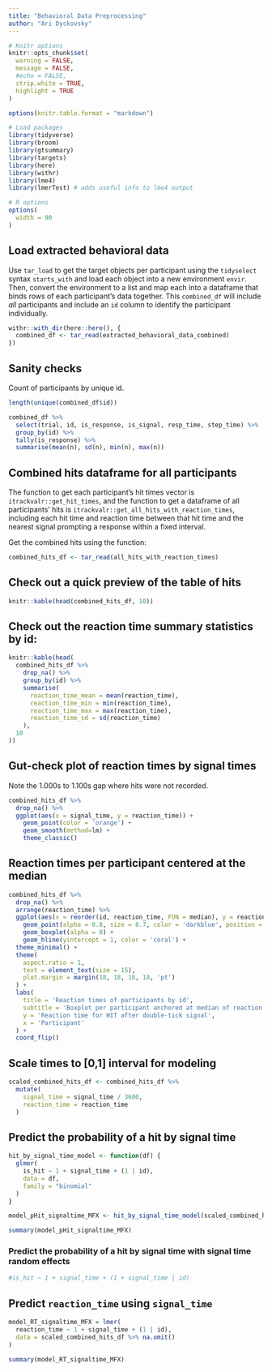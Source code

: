 ```yaml
---
title: "Behavioral Data Preprocessing"
author: "Ari Dyckovsky"
---
```


```r
# Knitr options
knitr::opts_chunk$set(
  warning = FALSE,
  message = FALSE,
  #echo = FALSE,
  strip.white = TRUE,
  highlight = TRUE
)

options(knitr.table.format = "markdown")

# Load packages
library(tidyverse)
library(broom)
library(gtsummary)
library(targets)
library(here)
library(withr)
library(lme4)
library(lmerTest) # adds useful info to lme4 output

# R options
options(
  width = 90
)
```


## Load extracted behavioral data 

Use `tar_load` to get the target objects per participant using the `tidyselect` syntax `starts_with` and load each object into a new environment `envir`. Then, convert the environment to a list and map each into a dataframe that binds rows of each participant's data together. This `combined_df` will include _all_ participants and include an `id` column to identify the participant individually.

```r
withr::with_dir(here::here(), {
  combined_df <- tar_read(extracted_behavioral_data_combined)
})
```

## Sanity checks

Count of participants by unique id.

```r
length(unique(combined_df$id))
```

```r
combined_df %>%
  select(trial, id, is_response, is_signal, resp_time, step_time) %>%
  group_by(id) %>%
  tally(is_response) %>%
  summarise(mean(n), sd(n), min(n), max(n))
```

## Combined hits dataframe for all participants

The function to get each participant's hit times vector is `itrackvalr::get_hit_times`, and the function to get a dataframe of all participants' hits is `itrackvalr::get_all_hits_with_reaction_times`, including each hit time and reaction time between that hit time and the nearest signal prompting a response within a fixed interval.

Get the combined hits using the function:

```r
combined_hits_df <- tar_read(all_hits_with_reaction_times)
```

## Check out a quick preview of the table of hits

```r
knitr::kable(head(combined_hits_df, 10))
```

## Check out the reaction time summary statistics by id:

```r
knitr::kable(head(
  combined_hits_df %>%
    drop_na() %>%
    group_by(id) %>%
    summarise(
      reaction_time_mean = mean(reaction_time),
      reaction_time_min = min(reaction_time),
      reaction_time_max = max(reaction_time),
      reaction_time_sd = sd(reaction_time)
    ),
  10
))
```

## Gut-check plot of reaction times by signal times

Note the 1.000s to 1.100s gap where hits were not recorded.

```r
combined_hits_df %>%
  drop_na() %>%
  ggplot(aes(x = signal_time, y = reaction_time)) +
    geom_point(color = 'orange') +
    geom_smooth(method=lm) +
    theme_classic()
```

## Reaction times per participant centered at the median

```r
combined_hits_df %>%
  drop_na() %>%
  arrange(reaction_time) %>%
  ggplot(aes(x = reorder(id, reaction_time, FUN = median), y = reaction_time)) +
    geom_point(alpha = 0.8, size = 0.7, color = 'darkblue', position = 'jitter') +
    geom_boxplot(alpha = 0) +
    geom_hline(yintercept = 1, color = 'coral') +
  theme_minimal() +
  theme(
    aspect.ratio = 1,
    text = element_text(size = 15),
    plot.margin = margin(18, 18, 18, 18, 'pt')
  ) +
  labs(
    title = 'Reaction times of participants by id',
    subtitle = 'Boxplot per participant anchored at median of reaction time',
    y = 'Reaction time for HIT after double-tick signal',
    x = 'Participant'
  ) +
  coord_flip()
```

## Scale times to [0,1] interval for modeling

```r
scaled_combined_hits_df <- combined_hits_df %>%
  mutate(
    signal_time = signal_time / 3600,
    reaction_time = reaction_time
  )
```

## Predict the probability of a hit by signal time

```r
hit_by_signal_time_model <- function(df) {
  glmer(
    is_hit ~ 1 + signal_time + (1 | id),
    data = df,
    family = "binomial"
  )
}

model_pHit_signaltime_MFX <- hit_by_signal_time_model(scaled_combined_hits_df)

summary(model_pHit_signaltime_MFX)
```

### Predict the probability of a hit by signal time with signal time random effects

```r
#is_hit ~ 1 + signal_time + (1 + signal_time | id)
```

## Predict `reaction_time` using `signal_time`

```r
model_RT_signaltime_MFX = lmer(
  reaction_time ~ 1 + signal_time + (1 | id),
  data = scaled_combined_hits_df %>% na.omit()
)

summary(model_RT_signaltime_MFX)
```
